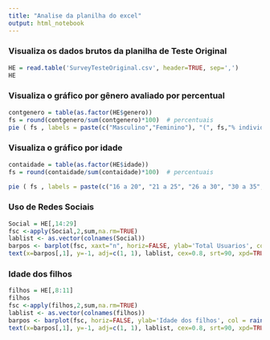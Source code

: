 ```yaml
---
title: "Analise da planilha do excel"
output: html_notebook
---
```


<h3>Visualiza os <b>dados brutos</b> da planilha de Teste Original</h3>

```r
HE = read.table('SurveyTesteOriginal.csv', header=TRUE, sep=',')
HE
```

<h3>Visualiza o gráfico por gênero avaliado por percentual</h3>
```r
contgenero = table(as.factor(HE$genero)) 
fs = round(contgenero/sum(contgenero)*100)  # percentuais
pie ( fs , labels = paste(c("Masculino","Feminino"), "(", fs,"% individuos",")")  , col = rainbow(length ( fs ) ) , main = iconv("Grafico por Genero", from="UTF-8", to="latin2//TRANSLIT") )
```

<h3>Visualiza o gráfico por idade</h3>
```r
contaidade = table(as.factor(HE$idade)) 
fs = round(contaidade/sum(contaidade)*100)  # percentuais

pie ( fs , labels = paste(c("16 a 20", "21 a 25", "26 a 30", "30 a 35", "36 a 40", "Mais de 40"), "(", fs,"% individuos",")")  , col = rainbow(length ( fs ) ) , main = iconv("Idade dos Participantes", from="UTF-8", to="latin2//TRANSLIT") )
```
<h3>Uso de Redes Sociais</h3>
```r
Social = HE[,14:29] 
fsc <-apply(Social,2,sum,na.rm=TRUE)
lablist <- as.vector(colnames(Social))
barpos <- barplot(fsc, xaxt="n", horiz=FALSE, ylab='Total Usuarios', col = rainbow(length ( fsc ) ) )
text(x=barpos[,1], y=-1, adj=c(1, 1), lablist, cex=0.8, srt=90, xpd=TRUE)
```
<h3>Idade dos filhos</h3>
```r
filhos = HE[,8:11] 
filhos
fsc <-apply(filhos,2,sum,na.rm=TRUE)
lablist <- as.vector(colnames(filhos))
barpos <- barplot(fsc, horiz=FALSE, ylab='Idade dos filhos', col = rainbow(length ( fsc ) ) )
text(x=barpos[,1], y=-1, adj=c(1, 1), lablist, cex=0.8, srt=90, xpd=TRUE)
```

